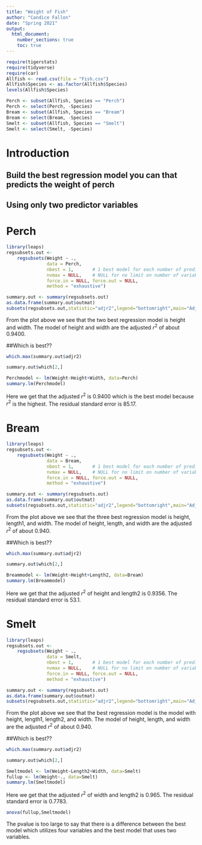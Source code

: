 ```yaml
---
title: "Weight of Fish"
author: "Candice Fallon"
date: "Spring 2021"
output: 
  html_document:
    number_sections: true
    toc: true
---
```



```r
require(tigerstats)
require(tidyverse)
require(car)
Allfish <- read.csv(file = "Fish.csv")
Allfish$Species <- as.factor(Allfish$Species)
levels(Allfish$Species)
```

```r
Perch <- subset(Allfish, Species == "Perch")
Perch <- select(Perch, -Species)
Bream <- subset(Allfish, Species == "Bream")
Bream <- select(Bream, -Species)
Smelt <- subset(Allfish, Species == "Smelt")
Smelt <- select(Smelt, -Species)
```


# Introduction

<!--In this section you explain what you are trying to show.  Where did the data come from?  What is the research or other question you are trying to answer?!-->

## Build the best regression model you can that predicts the weight of perch
## Using only two predictor variables  


# Perch

```r
library(leaps)
regsubsets.out <-
    regsubsets(Weight ~ .,
               data = Perch,
               nbest = 1,       # 1 best model for each number of predictors
               nvmax = NULL,    # NULL for no limit on number of variables
               force.in = NULL, force.out = NULL,
               method = "exhaustive")

summary.out <- summary(regsubsets.out)
as.data.frame(summary.out$outmat)
subsets(regsubsets.out,statistic="adjr2",legend="bottomright",main="Adjusted R^2")
```
  
From the plot above we see that the two best regression model is height and width. The model of height and width are the adjusted $r^2$ of about 0.9400.
  
##Which is best??  

```r
which.max(summary.out$adjr2)
```
```r
summary.out$which[2,]
```

```r
Perchmodel <- lm(Weight~Height+Width, data=Perch)
summary.lm(Perchmodel)
```

Here we get that the adjusted $r^2$ is 0.9400 which is the best model because $r^2$ is the highest. The residual standard error is 85.17.

# Bream

```r
library(leaps)
regsubsets.out <-
    regsubsets(Weight ~ .,
               data = Bream,
               nbest = 1,       # 1 best model for each number of predictors
               nvmax = NULL,    # NULL for no limit on number of variables
               force.in = NULL, force.out = NULL,
               method = "exhaustive")

summary.out <- summary(regsubsets.out)
as.data.frame(summary.out$outmat)
subsets(regsubsets.out,statistic="adjr2",legend="bottomright",main="Adjusted R^2")
```
  
From the plot above we see that the three best regression model is height, length1, and width. The model of height, length, and width are the adjusted $r^2$ of about 0.940.
  
##Which is best??  

```r
which.max(summary.out$adjr2)
```
```r
summary.out$which[2,]
```

```r
Breammodel <- lm(Weight~Height+Length2, data=Bream)
summary.lm(Breammodel)
```

Here we get that the adjusted $r^2$ of height and length2 is 0.9356. The residual standard error is 53.1.

# Smelt

```r
library(leaps)
regsubsets.out <-
    regsubsets(Weight ~ .,
               data = Smelt,
               nbest = 1,       # 1 best model for each number of predictors
               nvmax = NULL,    # NULL for no limit on number of variables
               force.in = NULL, force.out = NULL,
               method = "exhaustive")

summary.out <- summary(regsubsets.out)
as.data.frame(summary.out$outmat)
subsets(regsubsets.out,statistic="adjr2",legend="bottomright",main="Adjusted R^2")
```
  
From the plot above we see that the best regression model is the model with height, length1, length2, and width. The model of height, length, and width are the adjusted $r^2$ of about 0.940.
  
##Which is best??  

```r
which.max(summary.out$adjr2)
```
```r
summary.out$which[2,]
```

```r
Smeltmodel <- lm(Weight~Length2+Width, data=Smelt)
fullup <- lm(Weight~., data=Smelt)
summary.lm(Smeltmodel)
```

Here we get that the adjusted $r^2$ of width and length2 is 0.965. The residual standard error is 0.7783.

```r
anova(fullup,Smeltmodel)
```

The pvalue is too large to say that there is a difference between the best model which utilizes four variables and the best model that uses two variables.


